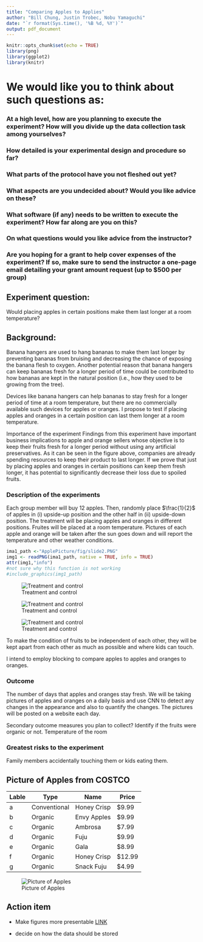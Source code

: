 ```yaml
---
title: "Comparing Apples to Applies"
author: "Bill Chung, Justin Trobec, Nobu Yamaguchi"
date: "`r format(Sys.time(), '%B %d, %Y')`"
output: pdf_document
---
```


```r
knitr::opts_chunk$set(echo = TRUE)
library(png)
library(ggplot2)
library(knitr)
```

# We would like you to think about such questions as:

### At a high level, how are you planning to execute the experiment? How will you divide up the data collection task among yourselves?


### How detailed is your experimental design and procedure so far?

### What parts of the protocol have you not fleshed out yet?


### What aspects are you undecided about? Would you like advice on these?


### What software (if any) needs to be written to execute the experiment? How far along are you on this?

### On what questions would you like advice from the instructor?

### Are you hoping for a grant to help cover expenses of the experiment? If so, make sure to send the instructor a one-page email detailing your grant amount request (up to $500 per group)




## Experiment question: 
Would placing apples in certain positions make them last longer at a room temperature?

## Background: 

Banana hangers  are used to hang bananas to make them last longer by preventing bananas from bruising and decreasing the chance of exposing the banana flesh to oxygen.  Another potential reason that banana hangers can keep bananas fresh for a longer period of time could be contributed to how bananas are kept in the natural position (i.e., how they used to be growing from the tree).

Devices like banana hangers can help bananas to stay fresh for a longer period of time at a room temperature, but there are no commercially available such devices for apples or oranges. I propose to test if placing apples and oranges in a certain position can last them longer at a room temperature. 

Importance of the experiment
Findings from this experiment  have important business implications to apple and orange sellers whose objective is to keep their fruits fresh for a longer period without using any artificial preservatives. As it can be seen in the figure above, companies are already spending resources to keep their product to last longer.  If we prove that just by placing apples and oranges in certain positions can keep them fresh longer, it has potential to significantly decrease their loss due to spoiled fruits. 

### Description of the experiments
Each group member will buy 12 apples.  Then, randomly place $\frac{1}{2}$ of apples in (i) upside-up position and the other half in (ii) upside-down position.  The treatment will be placing apples and oranges in different positions.  Fruites will be placed at a room temperature.  Pictures of each apple and orange will be taken after the sun goes down and will report the temperature and other weather conditions.

```r
ima1_path <-"ApplePicture/fig/slide2.PNG"
img1 <- readPNG(ima1_path, native = TRUE, info = TRUE)
attr(img1,"info")
#not sure why this function is not working
#include_graphics(img1_path)
```


![Treatment and control](ApplePicture/fig/slide2.jpg)

![Treatment and control](ApplePicture/fig/slide3.jpg)

![Treatment and control](ApplePicture/fig/slide4.jpg)


To make the condition of fruits to be independent of each other, they will be kept apart from each other as much as possible and where kids can touch. 

I intend to employ blocking to compare apples to apples and oranges to oranges. 

### Outcome

The number of days that apples and oranges stay fresh.  We will be taking pictures of apples and oranges on a daily basis and use CNN to detect any changes in the appearance and also to quantify the changes.  The pictures will be posted on a website each day. 

Secondary outcome measures you plan to collect?
Identify if the fruits were organic or not.
Temperature of the room

### Greatest risks to the experiment

Family members accidentally touching them or kids eating them.


## Picture of Apples from COSTCO


| Lable| Type          | Name         | Price  |   
|----- |---            |---           |---     |
| a    | Conventional  | Honey Crisp  | $9.99  | 
| b    | Organic       | Envy Apples  | $9.99  |
| c    | Organic       | Ambrosa      | $7.99  |
| d    | Organic       | Fuju         | $9.99  |
| e    | Organic       | Gala         | $8.99  |
| f    | Organic       | Honey Crisp  | $12.99 | 
| g    | Organic       | Snack Fuju   | $4.99  | 

![Picture of Apples](ApplePicture/fig/slide1.jpg)

## Action item

- Make figures more presentable [LINK](http://zevross.com/blog/2017/06/19/tips-and-tricks-for-working-with-images-and-figures-in-r-markdown-documents/)

- decide on how the data should be stored
